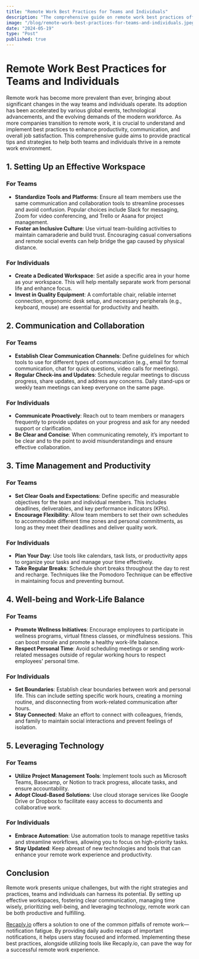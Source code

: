 ```yaml
---
title: "Remote Work Best Practices for Teams and Individuals"
description: "The comprehensive guide on remote work best practices offers actionable strategies for teams and individuals to thrive. It covers setting up effective workspaces, clear communication channels, time management, well-being, and leveraging technology. For teams, standardizing tools, fostering an inclusive culture, setting clear goals, promoting wellness, and utilizing project management tools are essential. Individuals should create dedicated workspaces, communicate proactively, plan their days, set boundaries, and stay updated on new technologies. Mention of [Recaply.io](https://Recaply.io) highlights its role in combatting notification fatigue by providing daily audio recaps of important notifications, helping users maintain focus and productivity."
image: "/blog/remote-work-best-practices-for-teams-and-individuals.jpeg"
date: "2024-05-19"
type: "Post"
published: true
---
```


# Remote Work Best Practices for Teams and Individuals

Remote work has become more prevalent than ever, bringing about significant changes in the way teams and individuals operate. Its adoption has been accelerated by various global events, technological advancements, and the evolving demands of the modern workforce. As more companies transition to remote work, it is crucial to understand and implement best practices to enhance productivity, communication, and overall job satisfaction. This comprehensive guide aims to provide practical tips and strategies to help both teams and individuals thrive in a remote work environment.

## 1. Setting Up an Effective Workspace

### For Teams

- **Standardize Tools and Platforms**: Ensure all team members use the same communication and collaboration tools to streamline processes and avoid confusion. Popular choices include Slack for messaging, Zoom for video conferencing, and Trello or Asana for project management.
- **Foster an Inclusive Culture**: Use virtual team-building activities to maintain camaraderie and build trust. Encouraging casual conversations and remote social events can help bridge the gap caused by physical distance.

### For Individuals

- **Create a Dedicated Workspace**: Set aside a specific area in your home as your workspace. This will help mentally separate work from personal life and enhance focus.
- **Invest in Quality Equipment**: A comfortable chair, reliable internet connection, ergonomic desk setup, and necessary peripherals (e.g., keyboard, mouse) are essential for productivity and health.

## 2. Communication and Collaboration

### For Teams

- **Establish Clear Communication Channels**: Define guidelines for which tools to use for different types of communication (e.g., email for formal communication, chat for quick questions, video calls for meetings).
- **Regular Check-ins and Updates**: Schedule regular meetings to discuss progress, share updates, and address any concerns. Daily stand-ups or weekly team meetings can keep everyone on the same page.

### For Individuals

- **Communicate Proactively**: Reach out to team members or managers frequently to provide updates on your progress and ask for any needed support or clarification.
- **Be Clear and Concise**: When communicating remotely, it’s important to be clear and to the point to avoid misunderstandings and ensure effective collaboration.

## 3. Time Management and Productivity

### For Teams

- **Set Clear Goals and Expectations**: Define specific and measurable objectives for the team and individual members. This includes deadlines, deliverables, and key performance indicators (KPIs).
- **Encourage Flexibility**: Allow team members to set their own schedules to accommodate different time zones and personal commitments, as long as they meet their deadlines and deliver quality work.

### For Individuals

- **Plan Your Day**: Use tools like calendars, task lists, or productivity apps to organize your tasks and manage your time effectively.
- **Take Regular Breaks**: Schedule short breaks throughout the day to rest and recharge. Techniques like the Pomodoro Technique can be effective in maintaining focus and preventing burnout.

## 4. Well-being and Work-Life Balance

### For Teams

- **Promote Wellness Initiatives**: Encourage employees to participate in wellness programs, virtual fitness classes, or mindfulness sessions. This can boost morale and promote a healthy work-life balance.
- **Respect Personal Time**: Avoid scheduling meetings or sending work-related messages outside of regular working hours to respect employees' personal time.

### For Individuals

- **Set Boundaries**: Establish clear boundaries between work and personal life. This can include setting specific work hours, creating a morning routine, and disconnecting from work-related communication after hours.
- **Stay Connected**: Make an effort to connect with colleagues, friends, and family to maintain social interactions and prevent feelings of isolation.

## 5. Leveraging Technology

### For Teams

- **Utilize Project Management Tools**: Implement tools such as Microsoft Teams, Basecamp, or Notion to track progress, allocate tasks, and ensure accountability.
- **Adopt Cloud-Based Solutions**: Use cloud storage services like Google Drive or Dropbox to facilitate easy access to documents and collaborative work.

### For Individuals

- **Embrace Automation**: Use automation tools to manage repetitive tasks and streamline workflows, allowing you to focus on high-priority tasks.
- **Stay Updated**: Keep abreast of new technologies and tools that can enhance your remote work experience and productivity.

## Conclusion

Remote work presents unique challenges, but with the right strategies and practices, teams and individuals can harness its potential. By setting up effective workspaces, fostering clear communication, managing time wisely, prioritizing well-being, and leveraging technology, remote work can be both productive and fulfilling.

[Recaply.io](https://Recaply.io) offers a solution to one of the common pitfalls of remote work—notification fatigue. By providing daily audio recaps of important notifications, it helps users stay focused and informed. Implementing these best practices, alongside utilizing tools like Recaply.io, can pave the way for a successful remote work experience.
